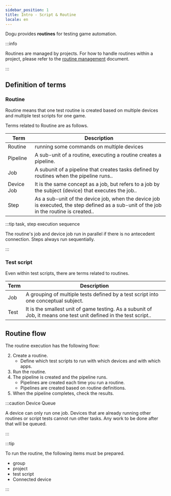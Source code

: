 ```yaml
---
sidebar_position: 1
title: Intro - Script & Routine
locale: en
---
```


Dogu provides **routines** for testing game automation.

:::info

Routines are managed by projects. For how to handle routines within a project, please refer to the [routine management](/organization-and-project/project/routine) document.

:::

## Definition of terms

### Routine

Routine means that one test routine is created based on multiple devices and multiple test scripts for one game.

Terms related to Routine are as follows.

| Term       | Description                                                                                                                             |
| ---------- | --------------------------------------------------------------------------------------------------------------------------------------- |
| Routine    | running some commands on multiple devices                                                                                               |
| Pipeline   | A sub-unit of a routine, executing a routine creates a pipeline.                                                                        |
| Job        | A subunit of a pipeline that creates tasks defined by routines when the pipeline runs..                                                 |
| Device Job | It is the same concept as a job, but refers to a job by the subject (device) that executes the job..                                    |
| Step       | As a sub-unit of the device job, when the device job is executed, the step defined as a sub-unit of the job in the routine is created.. |

:::tip task, step execution sequence

The routine's job and device job run in parallel if there is no antecedent connection. Steps always run sequentially.

:::

### Test script

Even within test scripts, there are terms related to routines.

| Term | Description                                                                                                       |
| ---- | ----------------------------------------------------------------------------------------------------------------- |
| Job  | A grouping of multiple tests defined by a test script into one conceptual subject.                                |
| Test | It is the smallest unit of game testing. As a subunit of Job, it means one test unit defined in the test script.. |

## Routine flow

The routine execution has the following flow:

2. Create a routine.
   - Define which test scripts to run with which devices and with which apps.
3. Run the routine.
4. The pipeline is created and the pipeline runs.
   - Pipelines are created each time you run a routine.
   - Pipelines are created based on routine definitions.
5. When the pipeline completes, check the results.

:::caution Device Queue

A device can only run one job. Devices that are already running other routines or script tests cannot run other tasks. Any work to be done after that will be queued.

:::

:::tip

To run the routine, the following items must be prepared.

- group
- project
- test script
- Connected device

:::
